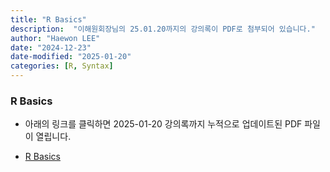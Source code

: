 ```yaml
---
title: "R Basics"
description:  "이해원회장님의 25.01.20까지의 강의록이 PDF로 첨부되어 있습니다."
author: "Haewon LEE"
date: "2024-12-23"
date-modified: "2025-01-20"
categories: [R, Syntax]
---
```


###  R Basics
- 아래의 링크를 클릭하면 2025-01-20 강의록까지 누적으로 업데이트된 PDF 파일이 열립니다.

-   [R Basics](/archive/basics.pdf)
